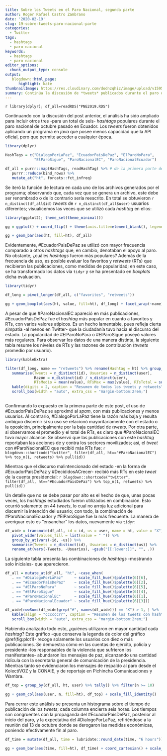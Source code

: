 ```yaml
---
title: Sobre los Tweets en el Paro Nacional, segunda parte
author: Roger Rafael Castro Zambrano
date: '2020-02-19'
slug: 19-sobre-tweets-paro-nacional-parte
categories:
  - Twitter
tags:
  - hashtags
  - paro nacional
keywords:
  - hashtags
  - paro nacional
editor_options: 
  chunk_output_type: console
output:
   blogdown::html_page:
      highlight: kate
thumbnailImage: https://res.cloudinary.com/dodnzqhiz/image/upload/v1595302847/2020post/cacerolazo_ndaaxl.jpg
summary: Continúa la discusión de *tweets* publicados durante el paro de octubre, considerando ahora seis *hashtags* populares.
---
```


`r library(dplyr); df_all=readRDS("PNE2019.RDS")`

Continuando con la discusión del post anterior, el análisis ha sido ampliado para incluir otros tres -para un total de seis- *hashtags* populares durante el paro nacional de octubre pasado en Ecuador. Los *tweets* fueron obtenidos aplicando un programa en *java* que posee menos capacidad que la API oficial, pero que permite acceder a cualquier época.

```r
library(dplyr)

HashTags = c("DialogoPorLaPaz", "EcuadorPaisDePaz", "ElParoNoPara",
             "ElParoSigue", "ParoNacionalEC", "ParoNacionalEcuador")

df_all = purrr::map(HashTags, readHashTag) %>% # de la primera parte del post
   purrr::reduce(bind_rows) %>%
   mutate_at("ht", forcats::fct_infreq)
```

Se iteró la función de lectura en cada uno de los archivos generados por el programa; observando que, cada vez que se genera un archivo, este debe ser renombrado o de lo contrario sería reescrito. En total se obtuvieron `r n_distinct(df_all$id)` *tweets* de `r n_distinct(df_all$user)` usuarios diferentes; visualicemos las veces que se utilizó cada *hashtag* en ellos:

```r
library(ggplot2); theme_set(theme_minimal())

gg = ggplot() + coord_flip() + theme(axis.title=element_blank(), legend.position="none")

gg + geom_bar(aes(ht, fill=ht), df_all)
```

Evidentemente, #EcuadorPaisDePaz se utilizó con mayor frecuencia comparado a otros *hashtags* que, en cambio, denotaban el apoyo al paro. No obstante, ¿cuáles *hashtags* fueron más populares? Además de la frecuencia de uso, es posible evaluar los favoritos y *retweets* (RTs) que recibieron las publicaciones, como medidas de popularidad; en este caso, se ha transformado los datos vía `tidyr` y se ha presentado en *boxplots* dicha evaluación.

```r
library(tidyr)

df_long = pivot_longer(df_all, c("favorites", "retweets"))

gg + geom_boxplot(aes(ht, value, fill=ht), df_long) + facet_wrap(~name) + scale_y_log10()
```

A pesar de que #ParoNacionalEC apareció en más publicaciones, #EcuadorPaisDePaz fue el *hashtag* más popular en cuanto a favoritos y RTs, con varios valores atípicos. Es un hecho lamentable, pues refleja cierta simpatía -al menos en Twitter- que la ciudadanía tuvo hacia el discurso del estado. La popularidad de #ElParoNoPara o #ElParoSigue poseyó valores más regulares. Para observar los datos de una manera distinta, la siguiente tabla resume los niveles de RTs y las razones de contribución (*tweets* promedio por usuario).

```r
library(kableExtra)

filter(df_long, name == "retweets") %>% rename(Hashtag = ht) %>% group_by(Hashtag) %>%
   summarise(Tweets = n_distinct(id), Usuarios = n_distinct(user),
             Razón = n_distinct(id) / n_distinct(user),
             RTsMedio = mean(value), RTsMax = max(value), RTsTotal = sum(value)) %>%
   kable(digits = 2, caption = "Resumen de todos los tweets y retweets") %>%
   scroll_box(width = "auto", extra_css = "margin-bottom:2rem;")
   
```

Confirmando lo expuesto en la primera parte de este post, el uso de #EcuadorPaisDePaz se aproximó al *spam*, con más publicaciones y menos usuarios. Al contrario, #DialogoPorLaPaz tiene la razón más baja y resulta ambiguo discernir si su uso se relacionó mayoritariamente con el estado o la oposición, principalmente por la baja cantidad de *tweets*. Por otra parte, si observamos el promedio y el total de RTs, es claro que #ParoNacionalEC tuvo mayor alcance. Se observó que las publicaciones con este *hashtag* reportaban las acciones de y contra los sectores movilizados; así, el *tweet* con #ParoNacionalEC que recibió más RTs fue: `r blogdown::shortcode("twitter", filter(df_all, ht=="#ParoNacionalEC") %>% top_n(1, retweets) %>% pull(id))`

Mientras que el discurso malintencionado del estado -en la forma de #EcuadorPaísDePaz y #DecididosACrecer- recibió más RTs en este *tweet* de la cuenta presidencial: `r blogdown::shortcode("twitter", filter(df_all, ht=="#EcuadorPaisDePaz") %>% top_n(1, retweets) %>% pull(id))`

Un detalle que no se debe pasar por alto es el hecho de que, unas pocas veces, los *hashtags* estudiados fueron utilizados en combinación. Esto ocurrió solamente en 44 *tweets*, lo cual no arroja luz adicional para discernir la intención del usuario; con todo, la combinación de #ParoNacionalEcuador y #ElParoSigue fue la más frecuente. La manera de averiguar esto es "ensanchar" los datos, nuevamente vía `tidyr`:

```r
df_wide = transmute(df_all, id = id, us = user, name = ht, value = "X") %>% #\U2713
   pivot_wider(values_fill = list(value = " ")) %>%
   group_by_at(vars(-id, -us)) %>%
   summarise(Tweets = n_distinct(id), Usuarios = n_distinct(us)) %>%
   rename_at(vars(-Tweets, -Usuarios), ~gsub("[[:lower:]]", "", .))
```

La siguiente tabla presenta las combinaciones de *hashtags* -mostrando solo iniciales- que aparecieron.

```r
df_all = mutate_at(df_all, "ht", ~case_when(
   . == "#DialogoPorLaPaz"     ~ scale_fill_hue()$palette(6)[6],
   . == "#EcuadorPaisDePaz"    ~ scale_fill_hue()$palette(6)[2],
   . == "#ElParoNoPara"        ~ scale_fill_hue()$palette(6)[5],
   . == "#ElParoSigue"         ~ scale_fill_hue()$palette(6)[4],
   . == "#ParoNacionalEC"      ~ scale_fill_hue()$palette(6)[1],
   . == "#ParoNacionalEcuador" ~ scale_fill_hue()$palette(6)[3]))

df_wide[rowSums(df_wide[grep("#", names(df_wide))] == "X") > 1, ] %>%
   kable(align = "ccccccrr", caption = "Resumen de los tweets con hashtags combinados") %>%
   scroll_box(width = "auto", extra_css = "margin-bottom:2rem;")
```

Habiendo analizado todo esto, ¿quiénes utilizaron en mayor cantidad cada *hashtag*? Este gráfico -que conserva la legenda de color del gráfico \@ref(fig:plot1)- recoge solamente los usuarios con diez o más publicaciones. Se demuestra cómo en las cuentas de ejército, policía y presidente -los responsables de la violencia que sufrieron los manifestantes- abundaron los mensajes de paz, alcanzando una cantidad ridícula con la secretaría general de comunicación de la presidencia. Mientras tanto se evidenciaron los mensajes de respaldo al paro desde el KolectiVOZ y la CONAIE, y de reportaje en Pichincha Comunicaciones y Wambra.

```r
df_top = group_by(df_all, ht, user) %>% tally() %>% filter(n >= 10)

gg + geom_col(aes(user, n, fill=ht), df_top) + scale_fill_identity()
```

Para cerrar este análisis se presenta un histograma sobre el tiempo de publicación de los *tweets*; cada columna encierra seis horas. Los tiempos son congruentes con la propaganda del #EcuadorPaísDePaz, posterior al inicio del paro, y la expectativa del #DialogoPorLaPaz, refiriéndose a la reunión del 13 de octubre donde se derogaron las medidas económicas, poniendo efectivamente fin al paro.

```r
df_time = mutate(df_all, time = lubridate::round_date(time, "6 hours"))

gg + geom_bar(aes(time, fill=ht), df_time) + coord_cartesian() + scale_y_continuous(breaks=20*0:5) + scale_fill_identity()
```
